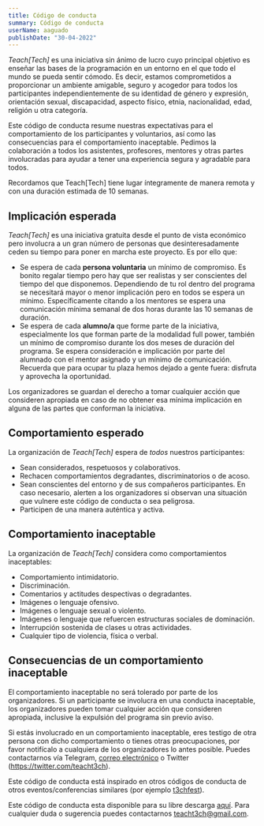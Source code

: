 ```yaml
---
title: Código de conducta
summary: Código de conducta
userName: aaguado
publishDate: "30-04-2022"
---
```


_Teach[Tech]_ es una iniciativa sin ánimo de lucro cuyo principal objetivo es enseñar las bases de la  programación en un entorno en el que todo el mundo se pueda sentir cómodo. Es decir, estamos  comprometidos a proporcionar un ambiente amigable, seguro y acogedor para todos los  participantes independientemente de su identidad de género y expresión, orientación sexual,  discapacidad, aspecto físico, etnia, nacionalidad, edad, religión u otra categoría. 

Este código de conducta resume nuestras expectativas para el comportamiento de los participantes y voluntarios,  así como las consecuencias para el comportamiento inaceptable. Pedimos la colaboración a todos  los asistentes, profesores, mentores y otras partes involucradas para ayudar a tener una experiencia  segura y agradable para todos. 

Recordamos que Teach[Tech] tiene lugar íntegramente de manera remota y con una duración  estimada de 10 semanas. 


## Implicación esperada
_Teach[Tech]_ es una iniciativa gratuita desde el punto de vista económico pero involucra a un gran número de personas que desinteresadamente ceden su tiempo para poner en marcha este proyecto. Es por ello que:

- Se espera de cada **persona voluntaria** un mínimo de compromiso. Es bonito regalar tiempo pero hay que ser realistas y ser conscientes del tiempo del que disponemos. Dependiendo de tu rol dentro del programa se necesitará mayor o menor implicación pero en todos se espera un mínimo. Específicamente citando a los mentores se espera una comunicación mínima semanal de dos horas durante las 10 semanas de duración.
- Se espera de cada **alumno/a** que forme parte de la iniciativa, especialmente los que forman parte de la modalidad full power, también un mínimo de compromiso durante los dos meses de duración del programa. Se espera consideración  e implicación por parte del alumnado con el mentor asignado y un mínimo de comunicación. Recuerda que para ocupar tu plaza hemos dejado a gente fuera: disfruta y aprovecha la oportunidad.

Los organizadores se guardan el derecho a tomar cualquier acción que consideren apropiada en caso de no obtener esa mínima implicación en alguna de las partes que conforman la iniciativa.

## Comportamiento esperado

La organización de _Teach[Tech]_  espera de *todos* nuestros participantes:

- Sean considerados, respetuosos y colaborativos.
- Rechacen comportamientos degradantes, discriminatorios o de acoso.
- Sean conscientes del entorno y de sus compañeros participantes. En caso necesario, alerten a los organizadores si observan una situación que vulnere este código de conducta o sea peligrosa.
- Participen de una manera auténtica y activa.

## Comportamiento inaceptable

La organización de _Teach[Tech]_  considera como comportamientos inaceptables:

- Comportamiento intimidatorio.
- Discriminación.
- Comentarios y actitudes despectivas o degradantes.
- Imágenes o lenguaje ofensivo.
- Imágenes o lenguaje sexual o violento.
- Imágenes o lenguaje que refuercen estructuras sociales de dominación.
- Interrupción sostenida de clases u otras actividades.
- Cualquier tipo de violencia, física o verbal.

## Consecuencias de un comportamiento inaceptable

El comportamiento inaceptable no será tolerado por parte de los organizadores. Si un participante se involucra en una conducta inaceptable, los organizadores pueden tomar cualquier acción que consideren apropiada, inclusive la expulsión del programa sin previo aviso.

Si estás involucrado en un comportamiento inaceptable, eres testigo de otra persona con dicho comportamiento o tienes otras preocupaciones, por favor notifícalo a cualquiera de los organizadores lo antes posible. Puedes contactarnos vía Telegram, [correo electrónico](mailto:teacht3ch@gmail.com) o Twitter (https://twitter.com/teacht3ch).

Este código de conducta está inspirado en otros códigos de conducta de otros eventos/conferencias similares (por ejemplo [t3chfest](https://t3chfest.es/2020/codigo-conducta)).

Este código de conducta esta disponible para su libre descarga [aquí](https://drive.google.com/file/d/1ZJMFPjAQqr0pSrOsUXx4YiDuW-931Kt0/view?usp=sharing). Para cualquier duda o sugerencia puedes contactarnos teacht3ch@gmail.com.
